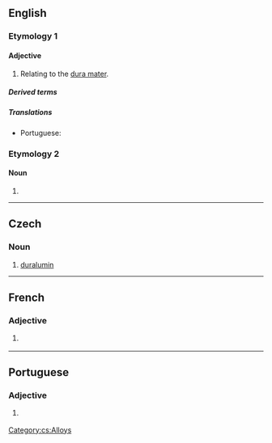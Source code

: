 {{also|Durał}}
==English==

===Etymology 1===
{{suffix|en|dura|al}}

====Adjective====
{{en-adj|-}}

# {{lb|en|anatomy}} Relating to the [[dura mater]].

=====Derived terms=====
{{der2|en
|subdural
|epidural
|extradural
|transdural
|intradural
|peridural
|postdural}}

=====Translations=====
{{trans-top|relating to the dura mater}}
* Portuguese: {{t|pt|dural}}
{{trans-mid}}
{{trans-bottom}}

===Etymology 2===

====Noun====
{{en-noun|-}}

# {{synonym of|en|duralumin}}

----

==Czech==

===Noun===
{{cs-noun|g=m}}

# [[duralumin]]

[[Category:cs:Alloys]]

----

==French==

===Adjective===
{{fr-adj}}

# {{lb|fr|anatomy}} {{l|en|dural}}

----

==Portuguese==

===Adjective===
{{pt-adj|dura|l}}

# {{lb|pt|anatomy}} {{l|en|dural}} {{gloss|relating to the dura mater}}